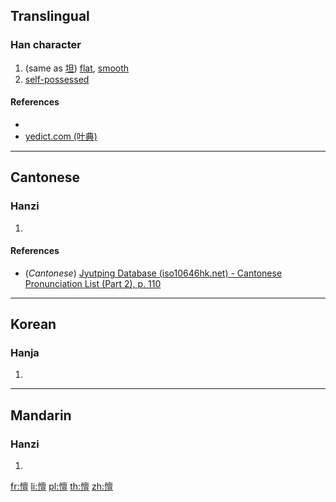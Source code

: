 ==Translingual==

===Han character===
{{Han char|rn=61|rad=心|as=14|sn=17|four=|canj=PYWM|ids=⿰忄亶}}

# (same as [[坦]]) [[flat]], [[smooth]]
# [[self-possessed]]

====References====
* {{Han ref|kx=0404.440|dkj=11306|dj=0745.090|hdz=42362.080|uh=61BB|ud=25019}}
* [http://yedict.com/htm/61/61BB.htm yedict.com (叶典)]

----

==Cantonese==

===Hanzi===
{{yue-hanzi|jyut=[[taan2]]|y=taan2}}

# {{defn|lang=yue|sort=心14}}

====References====
* (''Cantonese'') [http://www.iso10646hk.net/jp/document/download.jsp Jyutping Database (iso10646hk.net) - Cantonese Pronunciation List (Part 2), p. 110]

----

==Korean==

===Hanja===
{{ko-hanja|hangeul=탄|eumhun=|rv=tan|mr=t'an|y=than}}

# {{defn|lang=ko|sort=心14}}

----

==Mandarin==

===Hanzi===
{{cmn-hanzi|pin=[[tǎn]] ([[tan3]])|wg=t'an<sup>3</sup>}}

# {{defn|lang=cmn|sort=心14}}

[[fr:憻]]
[[li:憻]]
[[pl:憻]]
[[th:憻]]
[[zh:憻]]